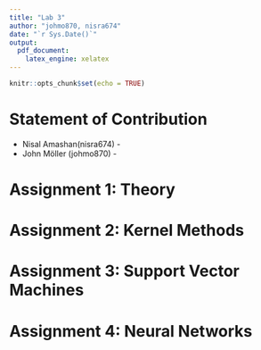 ```yaml
---
title: "Lab 3"
author: "johmo870, nisra674"
date: "`r Sys.Date()`"
output: 
  pdf_document:
    latex_engine: xelatex
---
```


```r
knitr::opts_chunk$set(echo = TRUE)
```

# Statement of Contribution
 - Nisal Amashan(nisra674) - 
 - John Möller (johmo870) - 
 
# Assignment 1: Theory

# Assignment 2: Kernel Methods

# Assignment 3: Support Vector Machines

# Assignment 4: Neural Networks
